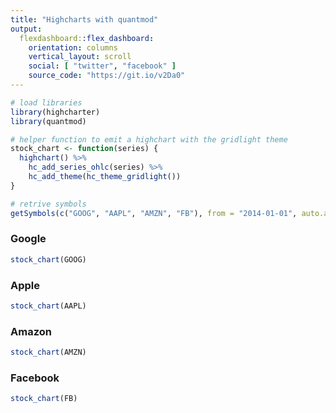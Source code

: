 ```yaml
---
title: "Highcharts with quantmod"
output: 
  flexdashboard::flex_dashboard:
    orientation: columns
    vertical_layout: scroll
    social: [ "twitter", "facebook" ]
    source_code: "https://git.io/v2Da0"
---
```


```r
# load libraries
library(highcharter)
library(quantmod)

# helper function to emit a highchart with the gridlight theme
stock_chart <- function(series) {
  highchart() %>% 
    hc_add_series_ohlc(series) %>%
    hc_add_theme(hc_theme_gridlight())
}

# retrive symbols
getSymbols(c("GOOG", "AAPL", "AMZN", "FB"), from = "2014-01-01", auto.assign=TRUE)
```

### Google

```r
stock_chart(GOOG)
```

### Apple

```r
stock_chart(AAPL)
```

### Amazon

```r
stock_chart(AMZN)
```

### Facebook

```r
stock_chart(FB)
```

